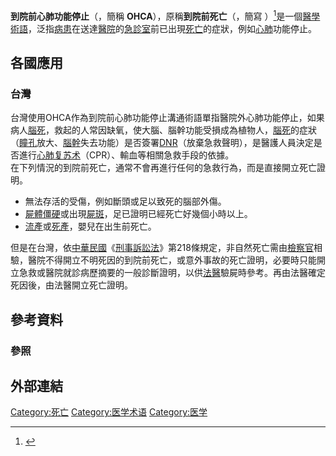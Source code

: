 {{article issues|
{{Expand|time=2010-11-07T21:40:36+00:00}}
{{Expert|time=2010-11-07T21:40:36+00:00}}
{{wwv|area=中华民国}}
}}
{{Medical}}

'''到院前心肺功能停止'''（{{lang-en|'''Out-of-hospital cardiac arrest'''}}，簡稱 '''OHCA'''），原稱'''到院前死亡'''（{{lang-en|'''Dead on arrival'''}}，簡寫 {{lang|en|'''D.O.A.'''}}）<ref>{{Cite news|url=http://news.ltn.com.tw/news/life/breakingnews/1924339|title=OHCA不代表死亡 線上CPR增加生還機率 - 生活 - 自由時報電子報|work=[[自由時報|自由時報]]|accessdate=2018-08-01|author=何宗翰|date=2016-12-21|publisher=自由時報企業股份有限公司|language=zh-tw|archiveurl=https://web.archive.org/web/20180518031352/http://news.ltn.com.tw/news/life/breakingnews/1924339|archivedate=2018-05-18|dead-url=no}}</ref>是一個[[醫學|醫學]][[術語|術語]]，泛指[[病患|病患]]在送達[[醫院|醫院]]的[[急診室|急診室]]前已出現[[死亡|死亡]]的症狀，例如[[心臟|心]][[肺|肺]]功能停止。

== 各國應用 ==
=== 台灣 ===
台灣使用OHCA作為到院前心肺功能停止溝通術語單指醫院外心肺功能停止，如果病人[[腦死|腦死]]，救起的人常因缺氧，使大腦、腦幹功能受損成為植物人，[[腦死|腦死]]的症狀（[[瞳孔|瞳孔]]放大、[[腦幹|腦幹]]失去功能）是否簽署[[DNR|DNR]]（放棄急救聲明），是醫護人員決定是否進行[[心肺复苏术|心肺复苏术]]（CPR）、輸血等相關急救手段的依據。
<br />

在下列情況的到院前死亡，通常不會再進行任何的急救行為，而是直接開立死亡證明。
* 無法存活的受傷，例如斷頭或足以致死的腦部外傷。
* [[屍僵|屍體僵硬]]或出現[[屍斑|屍斑]]，足已證明已經死亡好幾個小時以上。
* [[流產|流產]]或[[死產|死產]]，嬰兒在出生前死亡。

但是在台灣，依[[中華民國|中華民國]]《[[刑事訴訟法|刑事訴訟法]]》第218條規定，非自然死亡需由[[檢察官|檢察官]]相驗，醫院不得開立不明死因的到院前死亡，或意外事故的死亡證明，必要時只能開立急救或醫院就診病歷摘要的一般診斷證明，以供[[法醫|法醫]]驗屍時參考。再由法醫確定死因後，由法醫開立死亡證明。

== 參考資料 ==
=== 參照 ===
{{Reflist|2}}

== 外部連結 ==
{{GoogleBooks|"Dead on arrival"|"到院前死亡"}}

[[Category:死亡|Category:死亡]]
[[Category:医学术语|Category:医学术语]]
[[Category:医学|Category:医学]]